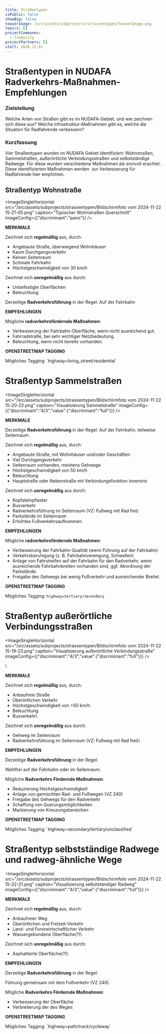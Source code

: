 ```yaml
---
title: Straßentypen
isPublic: false
showBig: false
teaserImage: /src/assets/subprojects/strassentypen/teaserImage.png
topics: []
projectCommunes:
  - fixmycity
projectPartners: []
start: 2020-12-01
---
```

**Straßentypen in NUDAFA**\
Radverkehrs-Maßnahmen-Empfehlungen
==================================

### Zielstellung

Welche Arten von Straßen gibt es im NUDAFA-Gebiet, und wie zeichnen sich diese aus? Welche Infrastruktur-Maßnahmen gibt es, welche die Situation für Radfahrende verbessern?

### Kurzfassung

Vier Straßentypen wurden im NUDAFA Gebiet identifiziert: Wohnstraßen, Sammelstraßen, außerörtliche Verbindungsstraßen und selbstständige Radwege. Für diese wurden verschiedene Maßnahmen als sinnvoll erachtet. Diese identifizierten Maßnahmen werden  zur Verbesserung für Radfahrende hier empfohlen.

## Straßentyp **Wohnstraße**

<ImageSingleHorizontal src="/src/assets/subprojects/strassentypen/Bildschirmfoto vom 2024-11-22 15-21-05.png" caption="Typischer Wohnstraßen Querschnitt" imageConfig={{"discriminant":"pano"}} />

**MERKMALE**

Zeichnet sich **regelmäßig** aus, durch:

* Angebaute Straße, überwiegend Wohnhäuser
* Kaum Durchgangsverkehr
* Keinen Seitenraum
* Schmale Fahrbahn
* Höchstgeschwindigkeit von 30 km/h

Zeichnet sich **unregelmäßig** aus durch:

* Unbefestigte Oberflächen
* Beleuchtung

Derzeitige **Radverkehrsführung** in der Regel: Auf der Fahrbahn

**EMPFEHLUNGEN**

Mögliche **radverkehrsfördernde Maßnahmen**:

* Verbesserung der Fahrbahn-Oberfläche, wenn nicht ausreichend gut.
* Fahrradstraße, bei sehr wichtiger Netzbedeutung.
* Beleuchtung, wenn nicht bereits vorhanden.

**OPENSTREETMAP TAGGING**

Mögliches Tagging: \`highway=living\_street/residential\`

# Straßentyp **Sammelstraßen**

<ImageSingleHorizontal src="/src/assets/subprojects/strassentypen/Bildschirmfoto vom 2024-11-22 15-20-22.png" caption="Visualisierung Sammelstraße" imageConfig={{"discriminant":"4/3","value":{"discriminant":"full"}}} />

**MERKMALE**

Derzeitige **Radverkehrsführung** in der Regel: Auf der Fahrbahn, teilweise Seitenraum.

Zeichnet sich **regelmäßig** aus, durch:

* Angebaute Straße, mit Wohnhäuser und/oder Geschäften
* Viel Durchgangsverkehr
* Seitenraum vorhanden, meistens Gehwege
* Höchstgeschwindigkeit von 50 km/h
* Beleuchtung
* Hauptstraße oder Nebenstraße mit Verbindungsfunktion innerorts

Zeichnet sich **unregelmäßig** aus durch:

* Kopfsteinpflaster
* Busverkehr
* Radverkehrsführung im Seitenraum (VZ: Fußweg mit Rad frei)
* Parkstände im Seitenraum
* Erhöhtes Fußverkehrsaufkommen

**EMPFEHLUNGEN**

Mögliche **radverkehrsfördernde Maßnahmen**:

* Verbesserung der Fahrbahn-Qualität (wenn Führung auf der Fahrbahn)
* Verkehrsberuhigung (z. B. Fahrbahnverengung, Schwellen)
* Anlage von Fahrstreifen auf der Fahrbahn für den Radverkehr, wenn ausreichende Fahrbahnbreiten vorhanden sind, ggf. Abordnung der Parkstände.
* Freigabe des Gehwegs bei wenig Fußverkehr und ausreichender Breite\\

**OPENSTREETMAP TAGGING**

Mögliches Tagging: `highway=tertiary/secondary`

# Straßentyp **außerörtliche Verbindungsstraßen**

<ImageSingleHorizontal src="/src/assets/subprojects/strassentypen/Bildschirmfoto vom 2024-11-22 15-19-23.png" caption="Visualisierung außerörtliche Verbindungsstraße" imageConfig={{"discriminant":"4/3","value":{"discriminant":"full"}}} />

\\

**MERKMALE**

Zeichnet sich **regelmäßig** aus, durch:

* Anbaufreie Straße
* Überörtlichen Verkehr
* Höchstgeschwindigkeit von >50 km/h
* Beleuchtung
* Busverkehr\\

Zeichnet sich **unregelmäßig** aus durch:

* Gehweg im Seitenraum
* Radverkehrsführung im Seitenraum (VZ: Fußweg mit Rad frei)\\

**EMPFEHLUNGEN**

Derzeitige **Radverkehrsführung** in der Regel: 

Wahlfrei auf der Fahrbahn oder im Seitenraum.

Mögliche **Radverkehrs Fördernde Maßnahmen**:

* Reduzierung Höchstgeschwindigkeit
* Anlage von gemischten Rad- und Fußwegen (VZ 240)
* Freigabe des Gehwegs für den Radverkehr
* Schaffung von Querungsmöglichkeiten
* Markierung von Kreuzungsbereichen

**OPENSTREETMAP TAGGING**

Mögliches Tagging: \`highway=secondary/tertiary/unclassified\`

# Straßentyp **selbstständige Radwege und radweg-ähnliche Wege** 

<ImageSingleHorizontal src="/src/assets/subprojects/strassentypen/Bildschirmfoto vom 2024-11-22 15-22-21.png" caption="Visualisierung selbstständiger Radweg" imageConfig={{"discriminant":"4/3","value":{"discriminant":"full"}}} />

**MERKMALE**

Zeichnet sich **regelmäßig** aus, durch:

* Anbaufreier Weg
* Überörtlichen und Freizeit-Verkehr
* Land- und Forstwirtschaftlicher Verkehr
* Wassergebundene Oberfläche(?)\\

Zeichnet sich **unregelmäßig** aus durch:

* Asphaltierte Oberfläche(?)\\

**EMPFEHLUNGEN**

Derzeitige **Radverkehrsführung** in der Regel: 

Führung gemeinsam mit dem Fußverkehr (VZ 240).

Mögliche **Radverkehrs Fördernde Maßnahmen**:

* Verbesserung der Oberfläche
* Verbreiterung der des Weges

**OPENSTREETMAP TAGGING**

Mögliches Tagging: \`highway=path/track/cycleway\`
